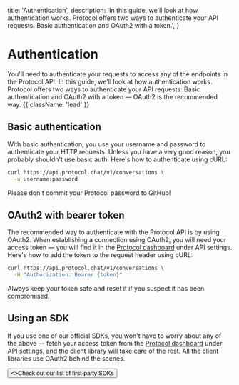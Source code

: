   title: 'Authentication',
  description:
    'In this guide, we\'ll look at how authentication works. Protocol offers two ways to authenticate your API requests: Basic authentication and OAuth2 with a token.',
}

# Authentication

You'll need to authenticate your requests to access any of the endpoints in the Protocol API. In this guide, we'll look at how authentication works. Protocol offers two ways to authenticate your API requests: Basic authentication and OAuth2 with a token — OAuth2 is the recommended way. {{ className: 'lead' }}

## Basic authentication

With basic authentication, you use your username and password to authenticate your HTTP requests. Unless you have a very good reason, you probably shouldn't use basic auth. Here's how to authenticate using cURL:

```bash {{ title: 'Example request with basic auth' }}
curl https://api.protocol.chat/v1/conversations \
  -u username:password
```

Please don't commit your Protocol password to GitHub!

## OAuth2 with bearer token

The recommended way to authenticate with the Protocol API is by using OAuth2. When establishing a connection using OAuth2, you will need your access token — you will find it in the [Protocol dashboard](#) under API settings. Here's how to add the token to the request header using cURL:

```bash {{ title: 'Example request with bearer token' }}
curl https://api.protocol.chat/v1/conversations \
  -H "Authorization: Bearer {token}"
```

Always keep your token safe and reset it if you suspect it has been compromised.

## Using an SDK

If you use one of our official SDKs, you won't have to worry about any of the above — fetch your access token from the [Protocol dashboard](#) under API settings, and the client library will take care of the rest. All the client libraries use OAuth2 behind the scenes.

<div className="not-prose">
  <Button href="/sdks" variant="text" arrow="right">
    <>Check out our list of first-party SDKs</>
  </Button>
</div>